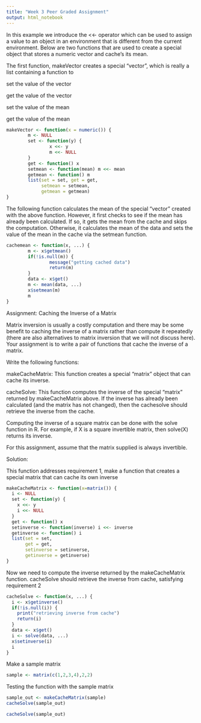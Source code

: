 ```yaml
---
title: "Week 3 Peer Graded Assignment"
output: html_notebook
---
```


In this example we introduce the <<- operator which can be used to assign a value to an object in an environment that is different from the current environment. Below are two functions that are used to create a special object that stores a numeric vector and cache's its mean.

The first function, makeVector creates a special "vector", which is really a list containing a function to

set the value of the vector

get the value of the vector

set the value of the mean

get the value of the mean

```r
makeVector <- function(x = numeric()) {
        m <- NULL
        set <- function(y) {
                x <<- y
                m <<- NULL
        }
        get <- function() x
        setmean <- function(mean) m <<- mean
        getmean <- function() m
        list(set = set, get = get,
             setmean = setmean,
             getmean = getmean)
}
```

The following function calculates the mean of the special "vector" created with the above function. However, it first checks to see if the mean has already been calculated. If so, it gets the mean from the cache and skips the computation. Otherwise, it calculates the mean of the data and sets the value of the mean in the cache via the setmean function.

```r
cachemean <- function(x, ...) {
        m <- x$getmean()
        if(!is.null(m)) {
                message("getting cached data")
                return(m)
        }
        data <- x$get()
        m <- mean(data, ...)
        x$setmean(m)
        m
}
```

Assignment: Caching the Inverse of a Matrix

Matrix inversion is usually a costly computation and there may be some benefit to caching the inverse of a matrix rather than compute it repeatedly (there are also alternatives to matrix inversion that we will not discuss here). Your assignment is to write a pair of functions that cache the inverse of a matrix.

Write the following functions:

makeCacheMatrix: This function creates a special "matrix" object that can cache its inverse.

cacheSolve: This function computes the inverse of the special "matrix" returned by makeCacheMatrix above. If the inverse has already been calculated (and the matrix has not changed), then the cachesolve should retrieve the inverse from the cache.

Computing the inverse of a square matrix can be done with the solve function in R. For example, if X is a square invertible matrix, then solve(X) returns its inverse.

For this assignment, assume that the matrix supplied is always invertible.

Solution:

This function addresses requirement 1, make a function that creates a special matrix that can cache its own inverse
```r
makeCacheMatrix <- function(x=matrix()) {
  i <- NULL
  set <- function(y) {
    x <<- y
    i <<- NULL
  }
  get <- function() x
  setinverse <- function(inverse) i <<- inverse
  getinverse <- function() i
  list(set = set,
       get = get,
       setinverse = setinverse,
       getinverse = getinverse)
}
```

Now we need to compute the inverse returned by the makeCacheMatrix function.  cacheSolve should retrieve the inverse from cache, satisfying requirement 2

```r
cacheSolve <- function(x, ...) {
  i <- x$getinverse()
  if(!is.null(i)) {
    print("retrieving inverse from cache")
    return(i)
  }
  data <- x$get()
  i <- solve(data, ...)
  x$setinverse(i)
  i
}
```




Make a sample matrix 
```r
sample <- matrix(c(1,2,3,4),2,2)
```

Testing the function with the sample matrix

```r
sample_out <- makeCacheMatrix(sample)
cacheSolve(sample_out)
```
```r
cacheSolve(sample_out)
```





